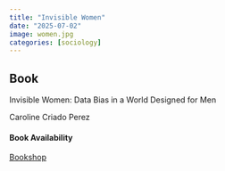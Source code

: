 ```yaml
---
title: "Invisible Women"
date: "2025-07-02"
image: women.jpg
categories: [sociology]
---
```


::: {.callout-tip icon="false"}
## Book

Invisible Women: Data Bias in a World Designed for Men

Caroline Criado Perez

#### Book Availability

[Bookshop](https://bookshop.org/p/books/invisible-women-data-bias-in-a-world-designed-for-men-caroline-criado-perez/15136602?ean=9781419735219&next=t)
:::